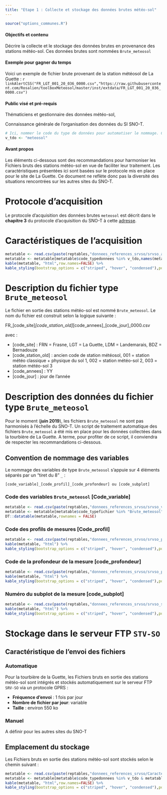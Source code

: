 ```yaml
---
title: "Etape 1 : Collecte et stockage des données brutes météo-sol"
---
```


```r
source("options_communes.R")
```

<div class="alert alert-success" role="alert">
  <h4 class="alert-heading">**Objectifs et contenu**</h4>
  <p>Décrire la collecte et le stockage des données brutes en provenance des stations météo-sol. Ces données brutes sont nommées `Brute_meteosol`</p>
</div>

<div class="alert alert-info" role="alert">
  <h4 class="alert-heading">**Exemple pour gagner du temps**</h4>
  <p>Voici un exemple de fichier brute provenant de la station météosol de La Guette  : `r linkAlertCSS("FR_LGT_001_20_036_0000.csv","https://raw.githubusercontent.com/Rosalien/toolboxMeteosol/master/inst/extdata/FR_LGT_001_20_036_0000.csv")`
  </p>
</div>

<div class="alert alert-info" role="alert">
  <h4 class="alert-heading">**Public visé et pré-requis**</h4>
  <p>Thématiciens et gestionnaire des données météo-sol,</p>
  <p>Connaissance générale de l'organisation des données du SI SNO-T.</p>
</div>

```r
# Ici, nommer le code du type de données pour automatiser le nommage. Cette variable est également utilisée dans les tableaux pour filtrer par type de données
v_tdo <- "meteosol"
```

<div class="alert alert-warning" role="alert">
  <h4 class="alert-heading">**Avant propos**</h4>
  <p>Les éléments ci-dessous sont des recommandations pour harmoniser les Fichiers bruts des stations météo-sol en vue de faciliter leur traitement. Les caractéristiques présentées ici sont basées sur le protocole mis en place pour le site de La Guette. Ce document ne reflète donc pas la diversité des situations rencontrées sur les autres sites du SNO-T.</p>
</div>

# Protocole d'acquisition

Le protocole d'acquisition des données brutes `meteosol` est décrit dans le **chapitre 3** du protocole d'acquisition du SNO-T à cette [adresse](https://github.com/Rosalien/doc_snot/raw/master/Docs_metier/Protocole_acquisition_SNOT/protocole_SNO_tourbieres.pdf).

# Caractéristiques de l'acquisition

```r
metatable <- read.csv(paste(reptables,"donnees_references_srvso/srvso_acquisition.csv",sep=""),sep=";",colClasses = "character")
metatable <- metatable[metatable$code_typedonnees %in% v_tdo,names(metatable)!="code_themedonnees" & names(metatable)!="code_typedonnees",]
kable(metatable, "html",row.names=FALSE) %>%
kable_styling(bootstrap_options = c("striped", "hover", "condensed"),position = "float_left")
```

# Description du fichier type `Brute_meteosol`

Le fichier en sortie des stations météo-sol est nommé `Brute_meteosol`. Le nom du fichier est construit selon la logique suivante :

FR_[code_site]_[code_station_old]_[code_annees]_[code_jour]_0000.csv

avec : 

- [code_site] : FRN = Frasne,  LGT = La Guette, LDM = Landemarais, BDZ = Bernadouze
- [code_station_old] : ancien code de station météosol, 001 = station météo classique + physique du sol 1, 002 = station météo-sol 2, 003 = station météo-sol 3
- [code_annees] : YY
- [code_jour] : jour de l’année

# Description des données du fichier type `Brute_meteosol`

Pour le moment (**juin 2019**), les fichiers `Brute_meteosol` ne sont pas harmonisés à l'échelle du SNO-T. Un script de traitement automatique des fichiers `Brute_meteosol` a été mis en place pour les données collectées dans la tourbière de La Guette. A terme, pour profiter de ce script, il conviendra de respecter les recommandations ci-dessous.

## Convention de nommage des variables

Le nommage des variables de type `Brute_meteosol` s'appuie sur 4 éléments séparés par un "tiret du 8" `_` :

```
[code_variable]_[code_profil]_[code_profondeur] ou [code_subplot]
```

### Code des variables `Brute_meteosol` [Code_variable]

```r
metatable <- read.csv(paste(reptables,"donnees_references_srvso/srvso_variables.csv",sep=""),sep=";",colClasses = "character")
metatable <- metatable[metatable$code_typefichier %in% "Brute_meteosol" & metatable$type_variable %in% "cible",names(metatable) %in% c("code_var","description","code_unite")] 
DT::datatable(metatable,rownames = FALSE)
```

### Code des profils de mesures [Code_profil]

```r
metatable <- read.csv(paste(reptables,"donnees_references_srvso/srvso_profil.csv",sep=""),sep=";",colClasses = "character")
kable(metatable, "html") %>%
kable_styling(bootstrap_options = c("striped", "hover", "condensed"),position = "float_left")
```

### Code de la profondeur de la mesure [code_profondeur]

```r
metatable <- read.csv(paste(reptables,"donnees_references_srvso/srvso_profondeur.csv",sep=""),sep=";",colClasses = "character")
kable(metatable, "html") %>%
kable_styling(bootstrap_options = c("striped", "hover", "condensed"),position = "float_left")
```

### Numéro du subplot de la mesure [code_subplot]

```r
metatable <- read.csv(paste(reptables,"donnees_references_srvso/srvso_subplot.csv",sep=""),sep=";",colClasses = "character")
kable(metatable, "html") %>%
kable_styling(bootstrap_options = c("striped", "hover", "condensed"),position = "float_left")
```

# Stockage dans le serveur FTP `STV-SO`

## Caractéristique de l'envoi des fichiers

### Automatique 

Pour la tourbière de la Guette, les Fichiers bruts en sortie des stations météo-sol sont intégrés et stockés automatiquement sur le serveur FTP `SRV-SO` via un protocole GPRS : 

- **Fréquence d'envoi** : 1 fois par jour
- **Nombre de fichier par jour**: variable
- **Taille** : environ 550 ko

### Manuel

A définir pour les autres sites du SNO-T
 
## Emplacement du stockage

Les Fichiers bruts en sortie des stations météo-sol sont stockés selon le chemin suivant :

```r
metatable <- read.csv(paste(reptables,"donnees_references_srvso/Caracteristiques_typedefichiers.csv",sep=""),sep=";",colClasses = "character")
metatable <- metatable[metatable$code_typedonnees %in% v_tdo & metatable$nom_etape %in% "1_Collecte",c("code_typefichier","extension","stockage")]
kable(metatable, "html",row.names=FALSE) %>%
kable_styling(bootstrap_options = c("striped", "hover", "condensed"),position = "float_left")
```
